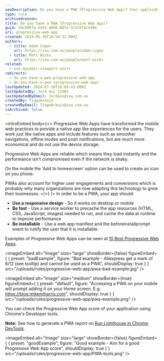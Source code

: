 ```yaml
---
seoDescription: Do you have a PWA (Progressive Web App)? Your application should use a responsive design, be fast with service worker precaching and caching, and be installable with a web app manifest to notify users.
type: rule
archivedreason:
title: Do you have a PWA (Progressive Web App)?
guid: 5dc680fa-5d43-48d6-88fa-3c525f6ce48e
uri: progressive-web-app
created: 2019-05-30T18:54:31.000Z
authors:
  - title: Adam Cogan
    url: https://ssw.com.au/people/adam-cogan
  - title: Matt Wicks
    url: https://ssw.com.au/people/matt-wicks
related:
  - use-dynamic-viewport-units
redirects:
  - do-you-have-a-pwa-progressive-web-app
  - do-you-have-a-pwa-(progressive-web-app)
lastUpdated: 2024-07-16T16:04:43.000Z
lastUpdatedBy: Jord Gui [SSW]
lastUpdatedByEmail: JordGui@ssw.com.au
createdBy: TiagoAraujo
createdByEmail: TiagoAraujo@ssw.com.au
isArchived: false
---
```


<introEmbed
  body={<>
Progressive Web Apps have transformed the mobile web practices to provide a native app like experiences for the users. They work just like native apps and include features such as smoother navigations, offline modes and push notifications, but are much more economical and do not use the device storage.

Progressive Web Apps are reliable which means they load instantly and the performance isn't compromised even if the network is shaky.

On the mobile the 'Add to homescreen' option can be used to create an icon on you phone.

PWAs also account for higher user engagements and conversions which is probably why many organizations are now adapting this technology to grow their businesses.
  </>}
/>
In order to be a PWA, your app should:

- **Use a responsive design** - So it works on desktop or mobile
- **Be fast** - Use a service worker to precache the app resources (HTML, CSS, JavaScript, images) needed to run, and cache the data at runtime to improve performance
- **Be installable** - Use a web app manifest and the beforeinstallprompt event to notify the user that it is installable

Examples of Progressive Web Apps can be seen at [10 Best Progressive Web Apps](https://mofluid.com/blog/10-best-progressive-web-apps).

<imageEmbed
  alt="Image"
  size="large"
  showBorder={false}
  figureEmbed={ {
    preset: "badExample",
    figure: "Bad example - Aliexpress get a mark of 6/12 (see tooltip) and cannot be used as a PWA",
    shouldDisplay: true
  } }
  src="/uploads/rules/progressive-web-app/pwa-bad-example.jpg"
/>

<imageEmbed
  alt="Image"
  size="medium"
  showBorder={true}
  figureEmbed={ {
    preset: "default",
    figure: "Accessing a PWA on your mobile will prompt adding it on your Home screen. E.g. https://blog.mikemjharris.com",
    shouldDisplay: true
  } }
  src="/uploads/rules/progressive-web-app/pwa-example.png"
/>


You can check the Progressive Web App score of your application using Chrome's Developer tools.

**Note:** See how to generate a PWA report on [Run Lighthouse in Chrome DevTools](https://developers.google.com/web/tools/lighthouse/#devtools).

<imageEmbed
  alt="Image"
  size="large"
  showBorder={false}
  figureEmbed={ {
    preset: "goodExample",
    figure: "Good example - Aim for a good Progressive Web App score",
    shouldDisplay: true
  } }
  src="/uploads/rules/progressive-web-app/PWA-tools.png"
/>
